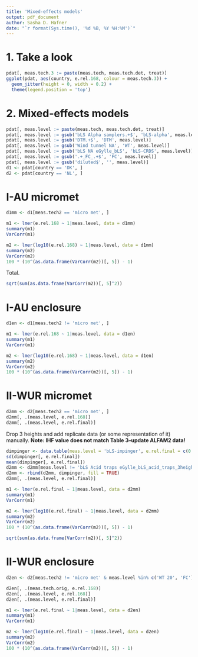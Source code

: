 ```yaml
---
title: 'Mixed-effects models'
output: pdf_document
author: Sasha D. Hafner
date: "`r format(Sys.time(), '%d %B, %Y %H:%M')`"
---
```


# 1. Take a look

```r
pdat[, meas.tech.3 := paste(meas.tech, meas.tech.det, treat)]
ggplot(pdat, aes(country, e.rel.168, colour = meas.tech.3)) +
  geom_jitter(height = 0, width = 0.2) +
  theme(legend.position = 'top')
```

# 2. Mixed-effects models

```r
pdat[, meas.level := paste(meas.tech, meas.tech.det, treat)]
pdat[, meas.level := gsub('bLS Alpha samplers.+$', 'bLS-alpha', meas.level)]
pdat[, meas.level := gsub('DTM.+$', 'DTM', meas.level)]
pdat[, meas.level := gsub('Wind tunnel NA', 'WT', meas.level)]
pdat[, meas.level := gsub('bLS NA eGylle_bLS', 'bLS-CRDS', meas.level)]
pdat[, meas.level := gsub('.+_FC_.+$', 'FC', meas.level)]
pdat[, meas.level := gsub('diluted$', '', meas.level)]
d1 <- pdat[country == 'DK', ]
d2 <- pdat[country == 'NL', ]
```

# I-AU micromet

```r
d1mm <- d1[meas.tech2 == 'micro met', ]
```

```r
m1 <- lmer(e.rel.168 ~ 1|meas.level, data = d1mm)
summary(m1)
VarCorr(m1)
```

```r
m2 <- lmer(log10(e.rel.168) ~ 1|meas.level, data = d1mm)
summary(m2)
VarCorr(m2)
100 * (10^(as.data.frame(VarCorr(m2))[, 5]) - 1)
```

Total.

```r
sqrt(sum(as.data.frame(VarCorr(m2))[, 5]^2))
```


# I-AU enclosure

```r
d1en <- d1[meas.tech2 != 'micro met', ]
```

```r
m1 <- lmer(e.rel.168 ~ 1|meas.level, data = d1en)
summary(m1)
VarCorr(m1)
```

```r
m2 <- lmer(log10(e.rel.168) ~ 1|meas.level, data = d1en)
summary(m2)
VarCorr(m2)
100 * (10^(as.data.frame(VarCorr(m2))[, 5]) - 1)
```

# II-WUR micromet

```r
d2mm <- d2[meas.tech2 == 'micro met', ]
d2mm[, .(meas.level, e.rel.168)]
d2mm[, .(meas.level, e.rel.final)]
```

Drop 3 heights and add replicate data (or some representation of it) manually.
**Note: IHF value does not match Table 3--update ALFAM2 data!**

```r
dimpinger <- data.table(meas.level = 'bLS-impinger', e.rel.final = c(0.125, 0.148, 0.171))
sd(dimpinger[, e.rel.final])
mean(dimpinger[, e.rel.final])
d2mm <- d2mm[meas.level != 'bLS Acid traps eGylle_bLS_acid_traps_3heights', ]
d2mm <- rbind(d2mm, dimpinger, fill = TRUE)
d2mm[, .(meas.level, e.rel.final)]
```


```r
m1 <- lmer(e.rel.final ~ 1|meas.level, data = d2mm)
summary(m1)
VarCorr(m1)
```

```r
m2 <- lmer(log10(e.rel.final) ~ 1|meas.level, data = d2mm)
summary(m2)
VarCorr(m2)
100 * (10^(as.data.frame(VarCorr(m2))[, 5]) - 1)
```

```r
sqrt(sum(as.data.frame(VarCorr(m2))[, 5]^2))
```

# II-WUR enclosure

```r
d2en <- d2[meas.tech2 != 'micro met' & meas.level %in% c('WT 20', 'FC') & !grepl('diluted', treat), ]
```

```r
d2en[, .(meas.tech.orig, e.rel.168)]
d2en[, .(meas.level, e.rel.168)]
d2en[, .(meas.level, e.rel.final)]
```

```r
m1 <- lmer(e.rel.final ~ 1|meas.level, data = d2en)
summary(m1)
VarCorr(m1)
```

```r
m2 <- lmer(log10(e.rel.final) ~ 1|meas.level, data = d2en)
summary(m2)
VarCorr(m2)
100 * (10^(as.data.frame(VarCorr(m2))[, 5]) - 1)
```

